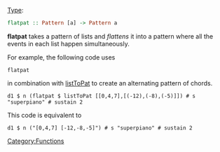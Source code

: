 {{DISPLAYTITLE:inv}} 
[[Type signature|Type]]: <syntaxhighlight lang="haskell" inline>flatpat :: Pattern [a] -> Pattern a</syntaxhighlight>

'''flatpat''' takes a pattern of lists and ''flattens'' it into a pattern where all the events in each list happen simultaneously. 

For example, the following code uses <source inline>flatpat</source> in combination with [[listToPat]] to create an alternating pattern of chords.
<source>
d1 $ n (flatpat $ listToPat [[0,4,7],[(-12),(-8),(-5)]]) # s "superpiano" # sustain 2
</source>
This code is equivalent to
<source>
d1 $ n ("[0,4,7] [-12,-8,-5]") # s "superpiano" # sustain 2
</source>

[[Category:Functions]]